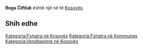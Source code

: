 {{Fshat në Kosovës
 | Emri                = Roga Čiftluk
| srp_N_name = Roga Čiftluk
| srp_N_FULL_NAME_RO = Roga Čiftluk
| srp_N_FULL_NAME_ND_RO = Roga Ciftluk
| srp_N_SORT_NAME_RG = ROGACIFTLUK
| srp_N_FULL_NAME_RG = Roga Čiftluk
| srp_N_FULL_NAME_ND_RG = Roga Ciftluk

 | Emri (Rasa dhanore) = 
 | Figura              = 
 | Shteti              = Kosovo
 | Komuna              = 
 | Kodi postar         = 
 | Sipërfaqja          = 

 | Popullsia           = 

 | Regj. i popullsisë  = 
 | Dend. e popullsisë  = 
 | Faqja zyrtare       = 
 <!--- Koordinatat ----> 
 | Gjerësia            = 42.643056
 | Gjatësia            = 20.935833
 | Lartësia            = 
}}
'''Roga Čiftluk''' është një [[]] në [[]] të [[Kosovës]].

<!-- == Gjeografia == -->
<!-- == Historia == -->
<!-- == Demografia == -->
== Shih edhe ==
{{Komuna }}
{{Kosovo-Administrata-Cung}}

[[Kategoria:Fshatra në Kosovës]]
[[Kategoria:Fshatra në Kommunes ]]
[[Kategoria:Vendbanime në Kosovës]]